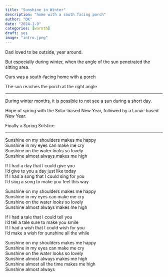 ```yaml
---
title: "Sunshine in Winter"
description: "home with a south facing porch"
author: "DK"
date: "2024-1-9"
categories: [warmth]
draft: yes
image: "intro.jpeg"
---
```


Dad loved to be outside, year around.

But especially during winter, when the angle of the sun penetrated the sitting area.

Ours was a south-facing home with a porch

The sun reaches the porch at the right angle

------------------------------------------------------------------------

During winter months, it is possible to not see a sun during a short day.

Hope of spring with the Solar-based New Year, followed by a Lunar-based New Year.

Finally a Spring Solstice.

------------------------------------------------------------------------

Sunshine on my shoulders makes me happy\
Sunshine in my eyes can make me cry\
Sunshine on the water looks so lovely\
Sunshine almost always makes me high

If I had a day that I could give you\
I'd give to you a day just like today\
If I had a song that I could sing for you\
I'd sing a song to make you feel this way

Sunshine on my shoulders makes me happy\
Sunshine in my eyes can make me cry\
Sunshine on the water looks so lovely\
Sunshine almost always makes me high

If I had a tale that I could tell you\
I'd tell a tale sure to make you smile\
If I had a wish that I could wish for you\
I'd make a wish for sunshine all the while

Sunshine on my shoulders makes me happy\
Sunshine in my eyes can make me cry\
Sunshine on the water looks so lovely\
Sunshine almost always makes me high\
Sunshine almost all the time makes me high\
Sunshine almost always

